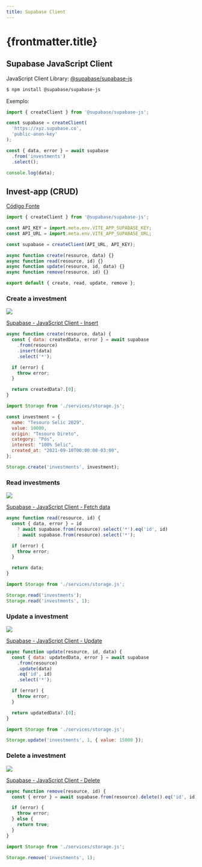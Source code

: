 ```yaml
---
title: Supabase Client
---
```



# {frontmatter.title}

## Supabase JavaScript Client

JavaScript Client Library: [@supabase/supabase-js](https://supabase.com/docs/reference/javascript/introduction)

```bash
$ npm install @supabase/supabase-js
```

Exemplo:

```js
import { createClient } from '@supabase/supabase-js';

const supabase = createClient(
  'https://xyz.supabase.co',
  'public-anon-key'
);

const { data, error } = await supabase
  .from('investments')
  .select();

console.log(data);
```

## Invest-app (CRUD)

[Código Fonte](https://github.com/ifpb/pw2/tree/main/public/codes/package/supabase-client/invest-app/)

<CodeTree src="/codes/package/supabase-client/invest-app/" />

```js title="/codes/package/supabase-client/invest-app/js/services/storage.js"
import { createClient } from '@supabase/supabase-js';

const API_KEY = import.meta.env.VITE_APP_SUPABASE_KEY;
const API_URL = import.meta.env.VITE_APP_SUPABASE_URL;

const supabase = createClient(API_URL, API_KEY);

async function create(resource, data) {}
async function read(resource, id) {}
async function update(resource, id, data) {}
async function remove(resource, id) {}

export default { create, read, update, remove };
```

### Create a investment

![](/pw2/imgs/package/supabase-api/post-investment.png)

[Supabase - JavaScript Client - Insert](https://supabase.com/docs/reference/javascript/insert)

```js title="/codes/package/supabase-client/invest-app/js/services/storage.js"
async function create(resource, data) {
  const { data: createdData, error } = await supabase
    .from(resource)
    .insert(data)
    .select('*');

  if (error) {
    throw error;
  }

  return createdData?.[0];
}
```

```js
import Storage from './services/storage.js';

const investment = {
  name: "Tesouro Selic 2029",
  value: 10000,
  origin: "Tesouro Direto",
  category: "Pós",
  interest: "100% Selic",
  created_at: "2021-09-10T00:00:00-03:00",
};

Storage.create('investments', investment);
```

### Read investments

![](/pw2/imgs/package/supabase-api/get-investments.png)

[Supabase - JavaScript Client - Fetch data](https://supabase.com/docs/reference/javascript/select)

```js title="/codes/package/supabase-client/invest-app/js/services/storage.js"
async function read(resource, id) {
  const { data, error } = id
    ? await supabase.from(resource).select('*').eq('id', id)
    : await supabase.from(resource).select('*');

  if (error) {
    throw error;
  }

  return data;
}
```

```js
import Storage from './services/storage.js';

Storage.read('investments');
Storage.read('investments', 1);
```

### Update a investment

![](/pw2/imgs/package/supabase-api/patch-investment.png)

[Supabase - JavaScript Client - Update](https://supabase.com/docs/reference/javascript/update)

```js title="/codes/package/supabase-client/invest-app/js/services/storage.js"
async function update(resource, id, data) {
  const { data: updatedData, error } = await supabase
    .from(resource)
    .update(data)
    .eq('id', id)
    .select('*');

  if (error) {
    throw error;
  }

  return updatedData?.[0];
}
```

```js
import Storage from './services/storage.js';

Storage.update('investments', 1, { value: 15000 });
```

### Delete a investment

![](/pw2/imgs/package/supabase-api/delete-investment.png)

[Supabase - JavaScript Client - Delete](https://supabase.com/docs/reference/javascript/delete)

```js title="/codes/package/supabase-client/invest-app/js/services/storage.js"
async function remove(resource, id) {
  const { error } = await supabase.from(resource).delete().eq('id', id);

  if (error) {
    throw error;
  } else {
    return true;
  }
}
```

```js
import Storage from './services/storage.js';

Storage.remove('investments', 1);
```
